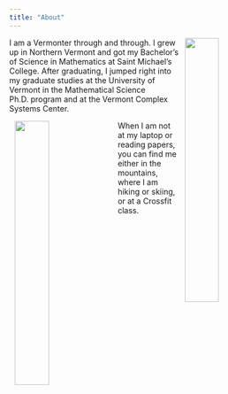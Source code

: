 ```yaml
---
title: "About"
---
```


<img src="/images/roboctopus.jpg" width="35%" hspace="10" align="right">

I am a Vermonter through and through. I grew up in Northern Vermont and got my Bachelor's of Science in Mathematics at Saint Michael's College. After graduating, I jumped right into my graduate studies at the University of Vermont in the Mathematical Science Ph.D. program and at the Vermont Complex Systems Center. 




<img src="/images/mountain.jpg" width="35%" hspace="10" align="left">

When I am not at my laptop or reading papers, you can find me either in the mountains, where I am hiking or skiing, or at a Crossfit class. 




